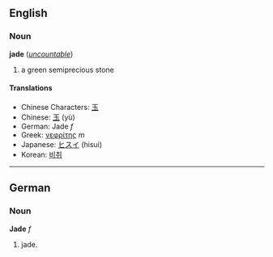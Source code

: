 ==English==
===Noun===
'''jade''' (''[[uncountable]]'')

# a green semiprecious stone

====Translations====
*Chinese Characters: [[玉]]
*Chinese: [[玉]] (yù)
*German: Jade ''f''
*Greek: [[νεφρίτης]] ''m''
*Japanese: [[ヒスイ]] (hisui)
*Korean: [[비취]]

----

==German==
===Noun===
'''Jade''' ''f''

# jade.